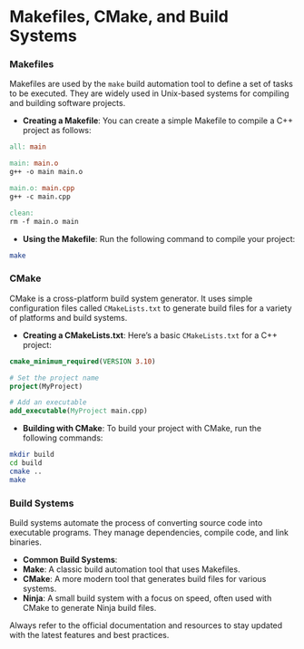 

# Makefiles, CMake, and Build Systems

### Makefiles
Makefiles are used by the `make` build automation tool to define a set of tasks to be executed. They are widely used in Unix-based systems for compiling and building software projects.

- **Creating a Makefile**: You can create a simple Makefile to compile a C++ project as follows:

```makefile copy filename="Makefile"
all: main

main: main.o
g++ -o main main.o

main.o: main.cpp
g++ -c main.cpp

clean:
rm -f main.o main
```

- **Using the Makefile**: Run the following command to compile your project:

```bash copy filename="sh"
make
```

### CMake
CMake is a cross-platform build system generator. It uses simple configuration files called `CMakeLists.txt` to generate build files for a variety of platforms and build systems.

- **Creating a CMakeLists.txt**: Here’s a basic `CMakeLists.txt` for a C++ project:

```cmake copy filename="CMakeLists.txt"
cmake_minimum_required(VERSION 3.10)

# Set the project name
project(MyProject)

# Add an executable
add_executable(MyProject main.cpp)
```

- **Building with CMake**: To build your project with CMake, run the following commands:

```bash copy filename="sh"
mkdir build
cd build
cmake ..
make
```

### Build Systems
Build systems automate the process of converting source code into executable programs. They manage dependencies, compile code, and link binaries.

- **Common Build Systems**:
- **Make**: A classic build automation tool that uses Makefiles.
- **CMake**: A more modern tool that generates build files for various systems.
- **Ninja**: A small build system with a focus on speed, often used with CMake to generate Ninja build files.


<Callout emoji="📘" type="info">
    Always refer to the official documentation and resources to stay updated with the latest features and best practices.
</Callout>